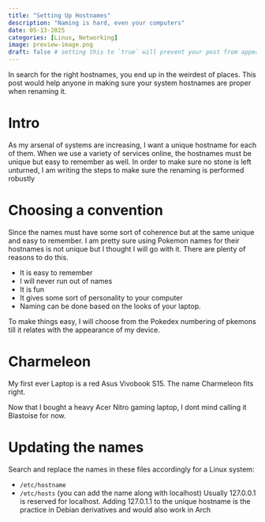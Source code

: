 ```yaml
---
title: "Setting Up Hostnames"
description: "Naming is hard, even your computers"
date: 05-13-2025
categories: [Linux, Networking] 
image: preview-image.png 
draft: false # setting this to `true` will prevent your post from appearing on your listing page until you're ready!
---
```


In search for the right hostnames, you end up in the weirdest of places. This post would help anyone in making sure your system hostnames are proper when renaming it.

# Intro

As my arsenal of systems are increasing, I want a unique hostname for each of them. When we use a variety of services online, the hostnames must be unique but easy to remember as well. In order to make sure no stone is left unturned, I am writing the steps to make sure the renaming is performed robustly

# Choosing a convention

Since the names must have some sort of coherence but at the same unique and easy to remember. I am pretty sure using Pokemon names for their hostnames is not unique but I thought I will go with it. There are plenty of reasons to do this.

+ It is easy to remember
+ I will never run out of names
+ It is fun
+ It gives some sort of personality to your computer
+ Naming can be done based on the looks of your laptop.

To make things easy, I will choose from the Pokedex numbering of pkemons till it relates with the appearance of my device.

# Charmeleon

My first ever Laptop is a red Asus Vivobook S15. The name Charmeleon fits right. 

Now that I bought a heavy Acer Nitro gaming laptop, I dont mind calling it Blastoise for now.

# Updating the names

Search and replace the names in these files accordingly for a Linux system:

+ `/etc/hostname`
+ `/etc/hosts` (you can add the name along with localhost)
Usually 127.0.0.1 is reserved for localhost. Adding 127.0.1.1 to the unique hostname is the practice in Debian derivatives and would also work in Arch
